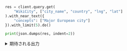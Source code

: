 
<Tabs groupId="languages">
<TabItem value="py" label="Python">

```python
res = client.query.get(
    "WikiCity", ["city_name", "country", "lng", "lat"]
).with_near_text({
    "concepts": ["Major European city"]
}).with_limit(5).do()

print(json.dumps(res, indent=2))
```

</TabItem>
</Tabs>

<details>
  <summary>期待される出力</summary>

```json
{
  "data": {
    "Get": {
      "WikiCity": [
        {
          "city_name": "Paris",
          "country": "France",
          "lat": 48.8566,
          "lng": 2.3522
        },
        {
          "city_name": "London",
          "country": "United Kingdom",
          "lat": 51.5072,
          "lng": -0.1275
        },
        {
          "city_name": "Madrid",
          "country": "Spain",
          "lat": 40.4167,
          "lng": -3.7167
        },
        {
          "city_name": "Berlin",
          "country": "Germany",
          "lat": 52.5167,
          "lng": 13.3833
        },
        {
          "city_name": "Budapest",
          "country": "Hungary",
          "lat": 47.4983,
          "lng": 19.0408
        }
      ]
    }
  }
}
```

</details>